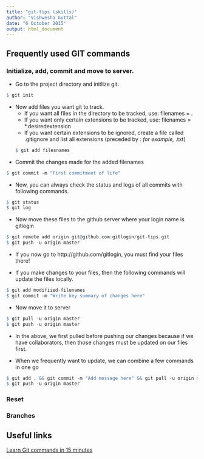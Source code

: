 ```yaml
---
title: "git-tips (skills)"
author: "Vishwesha Guttal"
date: "6 October 2015"
output: html_document
---
```


## Frequently used GIT commands

### Initialize, add, commit and move to server. 
* Go to the project directory and initlize git.
```r
$ git init
```

* Now add files you want git to track.
     + If you want all files in the directory to be tracked, use: filenames = . 
     + If you want only certain extensions to be tracked, use: filenames = *.desiredextension
     + If you want certain extensions to be ignored, create a file called .gitignore and list all extensions (preceded by *: for example, *.txt)
```r
$ git add filesnames
```


* Commit the changes made for the added filenames
```r
$ git commit -m "First commitment of life"
```

* Now, you can always check the status and logs of all commits with following commands. 

```r
$ git status
$ git log
```

* Now move these files to the github server where your login name is gitlogin
```r
$ git remote add origin git@github.com:gitlogin/git-tips.git
$ git push -u origin master
```

* If you now go to http://github.com/gitlogin, you must find your files there! 

* If you make changes to your files, then the following commands will update the files locally. 
```r
$ git add modifiied-filenames
$ git commit -m "Write key summary of changes here"
```

* Now move it to server
```r
$ git pull -u origin master
$ git push -u origin master
```

* In the above, we first pulled before pushing our changes because if we have collaborators, then those changes must be updated on our files first. 

* When we frequently want to update, we can combine a few commands in one go
```r
$ git add . && git commit -m "Add message here" && git pull -u origin master 
$ git push -u origin master
```

### Reset 


### Branches 


## Useful links

[Learn Git commands in 15 minutes](https://try.github.io)